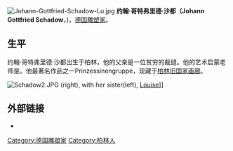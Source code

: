 {{roughtranslation|time=2016-02-21T13:39:16+00:00}}

[[Image:Johann-Gottfried-Schadow-Lu.jpg|thumb]]
'''约翰·哥特弗里德·沙都（Johann Gottfried Schadow'''，{{bd|1764年|5月20日|1850年|1月27日|}})，[[德国|德国]][[雕塑家|雕塑家]]。

==生平==
约翰·哥特弗里德·沙都出生于柏林，他的父亲是一位贫穷的裁缝。他的艺术启蒙老师是{{link-en|吉恩·皮尔·安托万·塔萨特|Jean-Pierre-Antoine Tassaert}}。他最著名作品之一Prinzessinengruppe，现藏于[[柏林旧国家画廊|柏林旧国家画廊]]。

[[Image:Schadow2.JPG|thumbnail]] (right), with her sister(left), [[Louise_of_Mecklenburg-Strelitz|Louise]]]]
==外部链接==
{{Commons category|Johann Gottfried Schadow}}
*{{Cite Americana|wstitle=Schadow, Johann Gottfried |short=x}}


{{Authority control}}

{{DEFAULTSORT:S}}
[[Category:德国雕塑家|Category:德国雕塑家]]
[[Category:柏林人|Category:柏林人]]